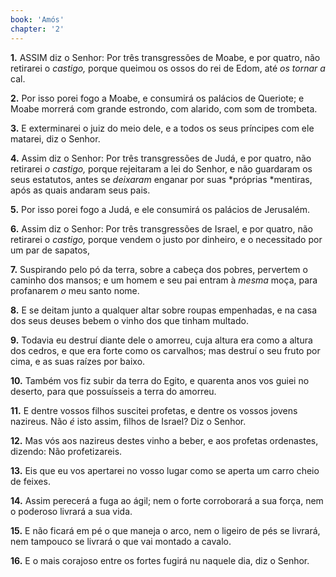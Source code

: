 ```yaml
---
book: 'Amós'
chapter: '2'
---
```


**1.** ASSIM diz o Senhor: Por três transgressões de Moabe, e por quatro, não retirarei o *castigo,* porque queimou os ossos do rei de Edom, até *os tornar* *a* cal.

**2.** Por isso porei fogo a Moabe, e consumirá os palácios de Queriote; e Moabe morrerá com grande estrondo, com alarido, com som de trombeta.

**3.** E exterminarei o juiz do meio dele, e a todos os seus príncipes com ele matarei, diz o Senhor.

**4.** Assim diz o Senhor: Por três transgressões de Judá, e por quatro, não retirarei *o castigo,* porque rejeitaram a lei do Senhor, e não guardaram os seus estatutos, antes se *deixaram* enganar por suas *próprias *mentiras, após as quais andaram seus pais.

**5.** Por isso porei fogo a Judá, e ele consumirá os palácios de Jerusalém.

**6.** Assim diz o Senhor: Por três transgressões de Israel, e por quatro, não retirarei o *castigo,* porque vendem o justo por dinheiro, e o necessitado por um par de sapatos,

**7.** Suspirando pelo pó da terra, sobre a cabeça dos pobres, pervertem o caminho dos mansos; e um homem e seu pai entram à *mesma* moça, para profanarem *o* meu santo nome.

**8.** E se deitam junto a qualquer altar sobre roupas empenhadas, e na casa dos seus deuses bebem o vinho dos que tinham multado.

**9.** Todavia eu destruí diante dele o amorreu, cuja altura era como a altura dos cedros, e que era forte como os carvalhos; mas destruí o seu fruto por cima, e as suas raízes por baixo.

**10.** Também vos fiz subir da terra do Egito, e quarenta anos vos guiei no deserto, para que possuísseis a terra do amorreu.

**11.** E dentre vossos filhos suscitei profetas, e dentre os vossos jovens nazireus. Não *é* isto assim, filhos de Israel? Diz o Senhor.

**12.** Mas vós aos nazireus destes vinho a beber, e aos profetas ordenastes, dizendo: Não profetizareis.

**13.** Eis que eu vos apertarei no vosso lugar como se aperta um carro cheio de feixes.

**14.** Assim perecerá a fuga ao ágil; nem o forte corroborará a sua força, nem o poderoso livrará a sua vida.

**15.** E não ficará em pé o que maneja o arco, nem o ligeiro de pés se livrará, nem tampouco se livrará o que vai montado a cavalo.

**16.** E o mais corajoso entre os fortes fugirá nu naquele dia, diz o Senhor.
